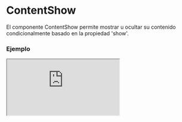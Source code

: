 
# ContentShow

El componente ContentShow permite mostrar u ocultar su contenido condicionalmente basado en la propiedad 'show'.

### Ejemplo

<Iframe src="https://fenextjs-component-storybook.vercel.app/iframe.html?args=&id=contentshow-contentshow--index&viewMode=story" />

### Importacion

Para importar el componente ContentShow, se puede hacer desde fenextjs

```tsx copy
import { ContentShow } from "fenextjs";
```

### Parametros

| Parametro | Tipo | Requerido | Default | Descripcion |
| --------- | ---- | --------- | ------- | ----------- |
| children | ReactNode | no | undefined | El contenido que se mostrará o ocultará dependiendo del valor de 'show'. |
| show | boolean | no | true | Determina si el contenido debe mostrarse. Si es false, el contenido se ocultará. |
| className | string | no | '' | Clase CSS para personalizar el contenedor del componente. |

### Storybook

Para ver el storybook del componente lo puede hacer con este [link](https://fenextjs-component-storybook.vercel.app/?path=/story/contentshow-contentshow--index)

### Usos

- Básico

```tsx copy
<ContentShow show={true}><div>Contenido visible</div></ContentShow>
```

- Contenido oculto

```tsx copy
<ContentShow show={false}><div>Contenido oculto</div></ContentShow>
```

